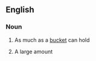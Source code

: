 ==English==

===Noun===
{{en-noun}}

# As much as a [[bucket]] can hold
#{{informal}} A large amount